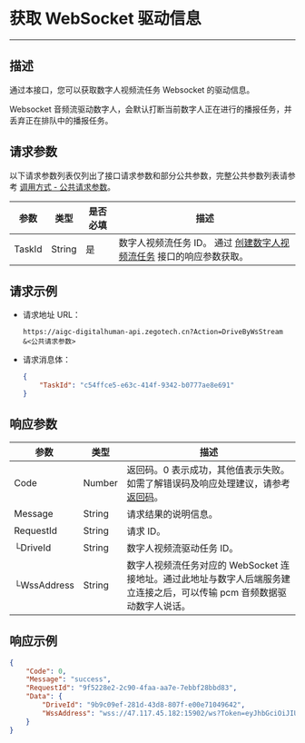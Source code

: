 # 获取 WebSocket 驱动信息

---

##  描述

通过本接口，您可以获取数字人视频流任务 Websocket 的驱动信息。

<Note title="说明">
    Websocket 音频流驱动数字人，会默认打断当前数字人正在进行的播报任务，并丢弃正在排队中的播报任务。
</Note>


<PostPrototype link="https://aigc-digitalhuman-api.zegotech.cn?Action=DriveByWsStream" />

## 请求参数

以下请求参数列表仅列出了接口请求参数和部分公共参数，完整公共参数列表请参考 [调用方式 - 公共请求参数](./../accessing-server-apis.mdx#公共请求参数)。

| 参数               | 类型   | 是否必填 | 描述             |
|------------------|------|------|-------------------------|
| TaskId      | String | 是    | 数字人视频流任务 ID。 通过 [创建数字人视频流任务](./Create%20Digital%20Human%20Stream%20Task.mdx) 接口的响应参数获取。    |

## 请求示例

- 请求地址 URL：

    ```https
    https://aigc-digitalhuman-api.zegotech.cn?Action=DriveByWsStream
    &<公共请求参数>
    ```

- 请求消息体：

    ```json
    {
        "TaskId": "c54ffce5-e63c-414f-9342-b0777ae8e691"
    }
    ```

## 响应参数

| 参数 | 类型 | 描述 |
|------|------|------|
| Code | Number | 返回码。0 表示成功，其他值表示失败。如需了解错误码及响应处理建议，请参考 [返回码](./../return-codes.mdx)。 |
| Message | String | 请求结果的说明信息。 |
| RequestId | String | 请求 ID。 |
| └DriveId      | String       | 数字人视频流驱动任务 ID。 |
| └WssAddress      | String    | 数字人视频流任务对应的 WebSocket 连接地址。通过此地址与数字人后端服务建立连接之后，可以传输 pcm 音频数据驱动数字人说话。 |

## 响应示例

```json
{
    "Code": 0,
    "Message": "success",
    "RequestId": "9f5228e2-2c90-4faa-aa7e-7ebbf28bbd83",
    "Data": {
        "DriveId": "9b9c09ef-281d-43d8-807f-e00e71049642",
        "WssAddress": "wss://47.117.45.182:15902/ws?Token=eyJhbGciOiJIUzI1NiIsInR5cCI6IkpXVCJ9.eyJMaXZlSWQiOiI3MTZkYTY4Ny1mY2U4LTRkMTQtODBmZi01MzYxZjNlY2Y4OGUiLCJOb2RlSWQiOiJvbmxpbmUtYWxpeXVuLWNuLXNoYW5naGFpLW4tdm0tNzk5MDciLCJleHAiOjE3NTA3NDc5NDIsIm5iZiI6MTc1MDc0NzM0MiwiaWF0IjoxNzUwNzQ3MzQyfQ.i9cPZaXySJHNns1hUqGutbY5kvTPntmRLQszRH3rywA"
    }
}
```